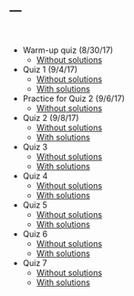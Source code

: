 ---
---

<br>

* Warm-up quiz (8/30/17)
    + [Without solutions](warmup.pdf)
* Quiz 1 (9/4/17)
    + [Without solutions](quiz1.pdf)
    + [With solutions](quiz1soln.pdf)
* Practice for Quiz 2 (9/6/17)
    + [Without solutions](practice2.pdf)
* Quiz 2 (9/8/17)
    + [Without solutions](quiz2.pdf)
    + [With solutions](quiz2soln.pdf)
* Quiz 3
    + [Without solutions](quiz3.pdf)
    + [With solutions](quiz3soln.pdf)
* Quiz 4
    + [Without solutions](quiz4.pdf)
    + [With solutions](quiz4soln.pdf)
* Quiz 5
    + [Without solutions](quiz5.pdf)
    + [With solutions](quiz5soln.pdf)
* Quiz 6
    + [Without solutions](quiz6.pdf)
    + [With solutions](quiz6soln.pdf)
* Quiz 7
    + [Without solutions](quiz7.pdf)
    + [With solutions](quiz7soln.pdf)
